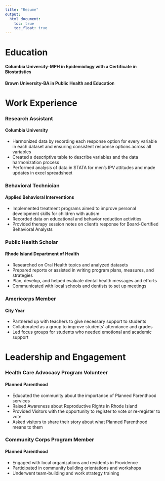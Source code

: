 ```yaml
---
title: "Resume"
output: 
  html_document:
    toc: true                
    toc_float: true 
---
```


# Education

#### Columbia University-MPH in Epidemiology with a Certificate in Biostatistics 
#### Brown University-BA in Public Health and Education

# Work Experience

### Research Assistant
#### Columbia University
* Harmonized data by recording each response option for every variable in each dataset and ensuring consistent response options across all variables
* Created a descriptive table to describe variables and the data harmonization process
* Performed analysis of data in STATA for men's IPV attitudes and made updates in excel spreadsheet

### Behavioral Technician
#### Applied Behavioral Interventions
* Implemented treatment programs aimed to improve personal development skills for children with autism
* Recorded data on educational and behavior reduction activities
* Provided therapy session notes on client’s response for Board-Certified Behavioral Analysts

### Public Health Scholar
#### Rhode Island Department of Health
* Researched on Oral Health topics and analyzed datasets
* Prepared reports or assisted in writing program plans, measures, and strategies
* Plan, develop, and helped evaluate dental health messages and efforts
* Communicated with local schools and dentists to set up meetings

### Americorps Member
#### City Year
* Partnered up with teachers to give necessary support to students
* Collaborated as a group to improve students’ attendance and grades
* Led focus groups for students who needed emotional and academic support

# Leadership and Engagement

### Health Care Advocacy Program Volunteer
#### Planned Parenthood
* Educated the community about the importance of Planned Parenthood services
* Raised Awareness about Reproductive Rights in Rhode Island
* Provided Visitors with the opportunity to register to vote or re-register to vote
* Asked visitors to share their story about what Planned Parenthood means to them

### Community Corps Program Member
#### Planned Parenthood
* Engaged with local organizations and residents in Providence
* Participated in community building orientations and workshops
* Underwent team-building and work strategy training
